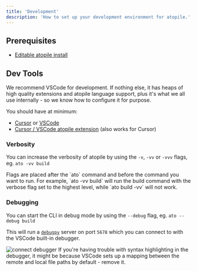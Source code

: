 ```yaml
---
title: 'Development'
description: 'How to set up your development environment for atopile.'
---
```


## Prerequisites

- [Editable atopile install](/guides/installation/#editable-installation-best-for-development)

## Dev Tools

We recommend VSCode for development. If nothing else, it has heaps of high quality extensions and atopile language support, plus it's what we all use internally - so we know how to configure it for purpose.

You should have at minimum:
- [Cursor](https://www.cursor.com/) or [VSCode](https://code.visualstudio.com)
- [Cursor / VSCode atopile extension](https://marketplace.visualstudio.com/items?itemName=atopile.atopile) (also works for Cursor)

### Verbosity

You can increase the verbosity of atopile by using the `-v`, `-vv` or `-vvv` flags, eg. `ato -vv build`

<Tip title="Flag Location">
  Flags are placed after the `ato` command and before the command you want to run. For example, `ato -vv build` will run the build command with the verbose flag set to the highest level, while `ato build -vv` will not work.
</Tip>

### Debugging

You can start the CLI in debug mode by using the `--debug` flag, eg. `ato --debug build`

This will run a [`debugpy`](https://github.com/microsoft/debugpy) server on port `5678` which you can connect to with the VSCode built-in debugger.

<Frame caption="Connect debugger in VSCode">
  <img src="/assets/images/debugger-vscode.png" alt="connect debugger" />
</Frame>

<Tip title="Syntax highlighting isn't working">
  If you're having trouble with syntax highlighting in the debugger, it might be because VSCode sets up a mapping between the remote and local file paths by default - remove it.
</Tip>
